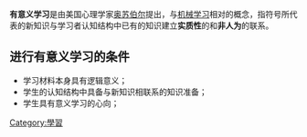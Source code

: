 {{Unreferenced|time=2017-12-11T12:59:00+00:00}}
'''有意义学习'''是由美国心理学家[[奥苏伯尔|奥苏伯尔]]提出，与[[机械学习|机械学习]]相对的概念，指符号所代表的新知识与学习者认知结构中已有的知识建立'''实质性'''的和'''非人为'''的联系。

== 进行有意义学习的条件 ==

*学习材料本身具有逻辑意义； 
*学生的认知结构中具备与新知识相联系的知识准备； 
*学生具有意义学习的心向； 

[[Category:學習|Category:學習]]